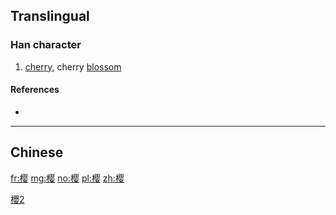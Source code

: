 {{also|櫻}}
==Translingual==
{{ja-forms|[[桜]]|樱|[[櫻]]}}

===Han character===
{{Han char|rn=75|rad=木|as=11|sn=15|four=|canj=DBOV|ids=⿰木婴}}

# [[cherry]], cherry [[blossom]]

====References====
* {{Han ref|kx=0551.181|hdz=21280.050|uh=6A31|ud=27185}}

----

==Chinese==
{{zh-see|櫻}}

[[Category:CJKV characters simplified differently in Japan and China|櫻2]]

[[fr:樱]]
[[mg:樱]]
[[no:樱]]
[[pl:樱]]
[[zh:樱]]